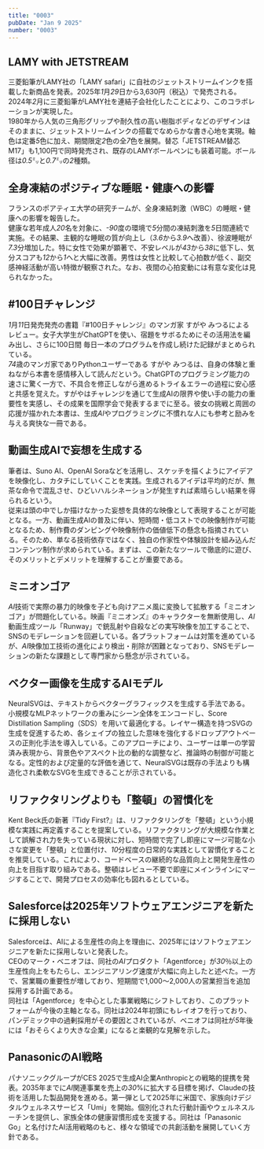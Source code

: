 ```yaml
---
title: "0003"
pubDate: "Jan 9 2025"
number: "0003"
---
```



## LAMY with JETSTREAM

三菱鉛筆がLAMY社の「LAMY safari」に自社のジェットストリームインクを搭載した新商品を発表。2025年*1*月*29*日から3,630円（税込）で発売される。  
2024年*2*月に三菱鉛筆がLAMY社を連結子会社化したことにより、このコラボレーションが実現した。  
1980年から人気の三角形グリップや耐久性の高い樹脂ボディなどのデザインはそのままに、ジェットストリームインクの搭載でなめらかな書き心地を実現。軸色は定番*5*色に加え、期間限定*2*色の全*7*色を展開。替芯「JETSTREAM替芯 M17」も1,100円で同時発売され、既存のLAMYボールペンにも装着可能。ボール径は*0.5*㍉と*0.7*㍉の*2*種類。

<QuoteLink
  link="https://www.watch.impress.co.jp/docs/news/1653025.html"
  text="ジェットストリームのインクを搭載した「LAMY」 三菱鉛筆から"
  site="Impress Watch"
/>

## 全身凍結のポジティブな睡眠・健康への影響

フランスのポアティエ大学の研究チームが、全身凍結刺激（WBC）の睡眠・健康への影響を報告した。  
健康な若年成人*20*名を対象に、*-90*度の環境で*5*分間の凍結刺激を*5*日間連続で実施。その結果、主観的な睡眠の質が向上し（*3.6*から*3.9*へ改善）、徐波睡眠が*7.3*分増加した。特に女性で効果が顕著で、不安レベルが*43*から*38*に低下し、気分スコアも*12*から*1*へと大幅に改善。男性は女性と比較して心拍数が低く、副交感神経活動が高い特徴が観察された。なお、夜間の心拍変動には有意な変化は見られなかった。

<QuoteLink
  link="https://www.itmedia.co.jp/news/articles/2501/08/news057.html"
  text="「-90℃で5分間の全身凍結を5日間」→睡眠の質が向上　若者20人で人体実験　フランスの研究者らが発表"
  site="ITmedia NEWS"
/>

## #100日チャレンジ

*1*月*11*日発売発売の書籍『#100日チャレンジ』のマンガ家 すがや みつるによるレビュー。女子大学生がChatGPTを使い、宿題をサボるためにその活用法を編み出し、さらに100日間 毎日一本のプログラムを作成し続けた記録がまとめられている。  
*74*歳のマンガ家でありPythonユーザーである すがや みつるは、自身の体験と重ねながら本書を感情移入して読んだという。ChatGPTのプログラミング能力の速さに驚く一方で、不具合を修正しながら進めるトライ＆エラーの過程に安心感と共感を覚えた。すがやはチャレンジを通じて生成AIの限界や使い手の能力の重要性を実感し、その成果を国際学会で発表するまでに至る。彼女の挑戦と周囲の応援が描かれた本書は、生成*AI*やプログラミングに不慣れな人にも参考と励みを与える爽快な一冊である。

<QuoteLink
  link="https://bookplus.nikkei.com/atcl/column/041100040/120600045/"
  text="すがやみつるが推す「AI駆動プログラミング」に挑戦した爽快な一冊"
  site="日経BOOK PLUS"
/>

## 動画生成AIで妄想を生成する

筆者は、Suno AI、OpenAI Soraなどを活用し、スケッチを描くようにアイデアを映像化し、カタチにしていくことを実践。生成されるアイデは平均的だが、無茶な命令で混乱させ、ひどいハルシネーションが発生すれば素晴らしい結果を得られるという。  
従来は頭の中でしか描けなかった妄想を具体的な映像として表現することが可能となる。一方、動画生成AIの普及に伴い、短時間・低コストでの映像制作が可能となるため、制作費のダンピングや映像制作の価値低下の懸念も指摘されている。そのため、単なる技術依存ではなく、独自の作家性や体験設計を組み込んだコンテンツ制作が求められている。まずは、この新たなツールで徹底的に遊び、そのメリットとデメリットを理解することが重要である。

<QuoteLink
  link="https://note.com/creative_edge/n/n0317d2f9048d"
  text="動画生成AIでスケッチを描くように妄想を生成する／スケッチブックを開いて「ラフな絵を描く」ようなカジュアルな映像制作が良い／ Blog - 2025/01/07"
  site="note.com"
/>

## ミニオンゴア

*AI*技術で実際の暴力的映像を子ども向けアニメ風に変換して拡散する「ミニオンゴア」が問題化している。映画『ミニオンズ』のキャラクターを無断使用し、*AI*動画生成ツール「Runway」で銃乱射や自殺などの実写映像を加工することで、SNSのモデレーションを回避している。各プラットフォームは対策を進めているが、*AI*映像加工技術の進化により検出・削除が困難となっており、SNSモデレーションの新たな課題として専門家から懸念が示されている。

<QuoteLink
  link="https://gigazine.net/news/20250108-minion-ai-gore-videos/"
  text="AIツールで銃乱射事件の映像を変換した子ども向けアニメ動画が出回っている、SNSのモデレーションを回避する可能性大"
  site="Gigazine"
/>

## ベクター画像を生成するAIモデル

NeuralSVGは、テキストからベクターグラフィックスを生成する手法である。小規模なMLPネットワークの重みにシーン全体をエンコードし、Score Distillation Sampling（SDS）を用いて最適化する。レイヤー構造を持つSVGの生成を促進するため、各シェイプの独立した意味を強化するドロップアウトベースの正則化手法を導入している。このアプローチにより、ユーザーは単一の学習済み表現から、背景色やアスペクト比の動的な調整など、推論時の制御が可能となる。定性的および定量的な評価を通じて、NeuralSVGは既存の手法よりも構造化され柔軟なSVGを生成できることが示されている。

<QuoteLink
  link="https://sagipolaczek.github.io/NeuralSVG/"
  text="NeuralSVG: An Implicit Representation for Text-to-Vector Generation"
  site="sagipolaczek.github.io"
/>

## リファクタリングよりも「整頓」の習慣化を

Kent Beck氏の新著『Tidy First?』は、リファクタリングを「整頓」という小規模な実践に再定義することを提案している。リファクタリングが大規模な作業として誤解され力を失っている現状に対し、短時間で完了し即座にマージ可能な小さな変更を「整頓」と位置付け、*10*分程度の日常的な実践として習慣化することを推奨している。これにより、コードベースの継続的な品質向上と開発生産性の向上を目指す取り組みである。整頓はレビュー不要で即座にメインラインにマージすることで、開発プロセスの効率化も図れるとしている。

<QuoteLink
  link="https://irof.hateblo.jp/entry/2025/01/08/190630"
  text="Tidy First?のススメ"
  site="日々常々 / irof.hateblo.jp"
/>

## Salesforceは2025年ソフトウェアエンジニアを新たに採用しない

Salesforceは、AIによる生産性の向上を理由に、2025年にはソフトウェアエンジニアを新たに採用しないと発表した。  
CEOのマーク・ベニオフは、同社の*AI*プロダクト「Agentforce」が*30*％以上の生産性向上をもたらし、エンジニアリング速度が大幅に向上したと述べた。一方で、営業職の重要性が増しており、短期間で1,000～2,000人の営業担当を追加採用する計画である。  
同社は「Agentforce」を中心とした事業戦略にシフトしており、このプラットフォームが今後の主軸となる。同社は2024年初頭にもレイオフを行っており、パンデミック中の過剰採用がその要因とされているが、ベニオフは同社が*5*年後には「おそらくより大きな企業」になると楽観的な見解を示した。

<QuoteLink
  link="https://www.salesforceben.com/salesforce-will-hire-no-more-software-engineers-in-2025-says-marc-benioff/"
  text="Salesforce Will Hire No More Software Engineers in 2025, Says Marc Benioff"
  site="SF BEN / Salesforce"
/>

## PanasonicのAI戦略

パナソニックグループがCES 2025で生成AI企業Anthropicとの戦略的提携を発表。2035年までに*AI*関連事業を売上の*30*%に拡大する目標を掲げ、Claudeの技術を活用した製品開発を進める。第一弾として2025年に米国で、家族向けデジタルウェルネスサービス「Umi」を開始。個別化された行動計画やウェルネスルーチンを提供し、家族全体の健康習慣形成を支援する。同社は「Panasonic Go」と名付けたAI活用戦略のもと、様々な領域での共創活動を展開していく方針である。

<QuoteLink
  link="https://japan.cnet.com/article/35228003/"
  text="パナソニック、生成AI「Claude」を自社製品に搭載--Anthropicとの提携をCESで発表"
  site="CNET Japan"
/>
